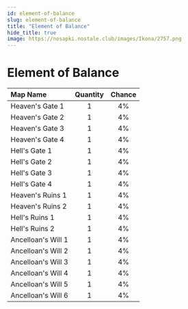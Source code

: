 ```yaml
---
id: element-of-balance
slug: element-of-balance
title: "Element of Balance"
hide_title: true
image: https://nosapki.nostale.club/images/Ikona/2757.png
---
```



# <ItemIcon iconId="2757" height="32"/> Element of Balance
|Map Name|Quantity|Chance|
|:--|:-:|:-:|
|Heaven's Gate 1|1|4%|
|Heaven's Gate 2|1|4%|
|Heaven's Gate 3|1|4%|
|Heaven's Gate 4|1|4%|
|Hell's Gate 1|1|4%|
|Hell's Gate 2|1|4%|
|Hell's Gate 3|1|4%|
|Hell's Gate 4|1|4%|
|Heaven's Ruins 1|1|4%|
|Heaven's Ruins 2|1|4%|
|Hell's Ruins 1|1|4%|
|Hell's Ruins 2|1|4%|
|Ancelloan's Will 1|1|4%|
|Ancelloan's Will 2|1|4%|
|Ancelloan's Will 3|1|4%|
|Ancelloan's Will 4|1|4%|
|Ancelloan's Will 5|1|4%|
|Ancelloan's Will 6|1|4%|

